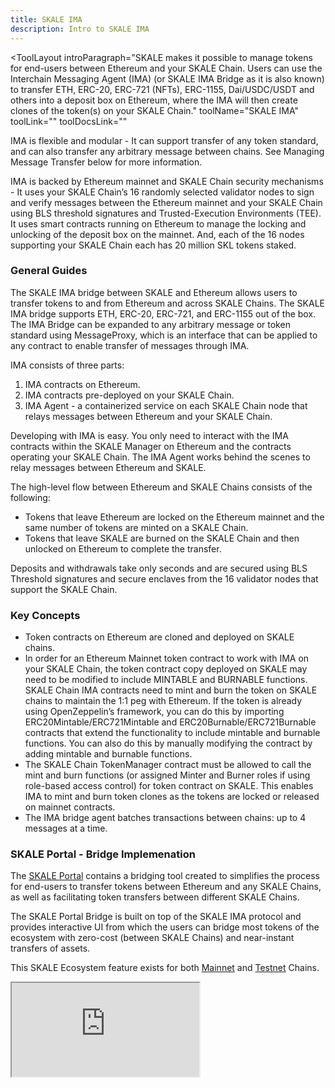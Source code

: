 ```yaml
---
title: SKALE IMA
description: Intro to SKALE IMA
---
```


<ToolLayout
    introParagraph="SKALE makes it possible to manage tokens for end-users between Ethereum and your SKALE Chain. Users can use the Interchain Messaging Agent (IMA) (or SKALE IMA Bridge as it is also known) to transfer ETH, ERC-20, ERC-721 (NFTs), ERC-1155, Dai/USDC/USDT and others into a deposit box on Ethereum, where the IMA will then create clones of the token(s) on your SKALE Chain."
    toolName="SKALE IMA"
    toolLink=""
    toolDocsLink=""
>

IMA is flexible and modular - It can support transfer of any token standard, and can also transfer any arbitrary message between chains. See Managing Message Transfer below for more information.

IMA is backed by Ethereum mainnet and SKALE Chain security mechanisms - It uses your SKALE Chain’s 16 randomly selected validator nodes to sign and verify messages between the Ethereum mainnet and your SKALE Chain using BLS threshold signatures and Trusted-Execution Environments (TEE). It uses smart contracts running on Ethereum to manage the locking and unlocking of the deposit box on the mainnet. And, each of the 16 nodes supporting your SKALE Chain each has 20 million SKL tokens staked.

### General Guides

The SKALE IMA bridge between SKALE and Ethereum allows users to transfer tokens to and from Ethereum and across SKALE Chains. The SKALE IMA bridge supports ETH, ERC-20, ERC-721, and ERC-1155 out of the box. The IMA Bridge can be expanded to any arbitrary message or token standard using MessageProxy, which is an interface that can be applied to any contract to enable transfer of messages through IMA.

IMA consists of three parts:

1. IMA contracts on Ethereum.
2. IMA contracts pre-deployed on your SKALE Chain.
3. IMA Agent - a containerized service on each SKALE Chain node that relays messages between Ethereum and your SKALE Chain.

Developing with IMA is easy. You only need to interact with the IMA contracts within the SKALE Manager on Ethereum and the contracts operating your SKALE Chain. The IMA Agent works behind the scenes to relay messages between Ethereum and SKALE.

The high-level flow between Ethereum and SKALE Chains consists of the following:

- Tokens that leave Ethereum are locked on the Ethereum mainnet and the same number of tokens are minted on a SKALE Chain.
- Tokens that leave SKALE are burned on the SKALE Chain and then unlocked on Ethereum to complete the transfer.

Deposits and withdrawals take only seconds and are secured using BLS Threshold signatures and secure enclaves from the 16 validator nodes that support the SKALE Chain.

### Key Concepts

- Token contracts on Ethereum are cloned and deployed on SKALE chains.
- In order for an Ethereum Mainnet token contract to work with IMA on your SKALE Chain, the token contract copy deployed on SKALE may need to be modified to include MINTABLE and BURNABLE functions. SKALE Chain IMA contracts need to mint and burn the token on SKALE chains to maintain the 1:1 peg with Ethereum. If the token is already using OpenZeppelin’s framework, you can do this by importing ERC20Mintable/ERC721Mintable and ERC20Burnable/ERC721Burnable contracts that extend the functionality to include mintable and burnable functions. You can also do this by manually modifying the contract by adding mintable and burnable functions.
- The SKALE Chain TokenManager contract must be allowed to call the mint and burn functions (or assigned Minter and Burner roles if using role-based access control) for token contract on SKALE. This enables IMA to mint and burn token clones as the tokens are locked or released on mainnet contracts.
- The IMA bridge agent batches transactions between chains: up to 4 messages at a time.

### SKALE Portal - Bridge Implemenation

The [SKALE Portal](https://portal.skale.space/) contains a bridging tool created to simplifies the process for end-users to transfer tokens between Ethereum and any SKALE Chains, as well as facilitating token transfers between different SKALE Chains.

The SKALE Portal Bridge is built on top of the SKALE IMA protocol and provides interactive UI from which the users can bridge most tokens of the ecosystem with zero-cost (between SKALE Chains) and near-instant transfers of assets. 

This SKALE Ecosystem feature exists for both [Mainnet](https://portal.skale.space/bridge) and [Testnet](https://testnet.portal.skale.space/bridge) Chains.


<iframe 
src="https://www.youtube.com/embed/CLq0Kpyeldc">
</iframe>

</ToolLayout>